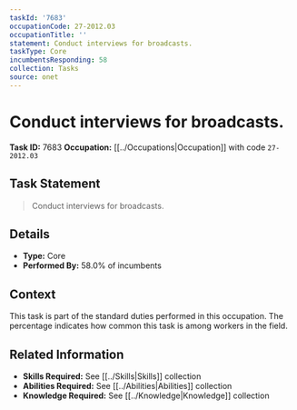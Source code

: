 ```yaml
---
taskId: '7683'
occupationCode: 27-2012.03
occupationTitle: ''
statement: Conduct interviews for broadcasts.
taskType: Core
incumbentsResponding: 58
collection: Tasks
source: onet
---
```

# Conduct interviews for broadcasts.

**Task ID:** 7683
**Occupation:** [[../Occupations|Occupation]] with code `27-2012.03`

## Task Statement

> Conduct interviews for broadcasts.

## Details

- **Type:** Core
- **Performed By:** 58.0% of incumbents

## Context

This task is part of the standard duties performed in this occupation. The percentage indicates how common this task is among workers in the field.

## Related Information

- **Skills Required:** See [[../Skills|Skills]] collection
- **Abilities Required:** See [[../Abilities|Abilities]] collection
- **Knowledge Required:** See [[../Knowledge|Knowledge]] collection
